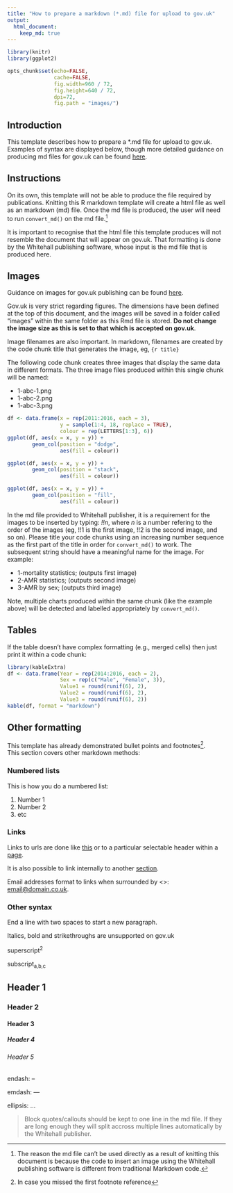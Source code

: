 ```yaml
---
title: "How to prepare a markdown (*.md) file for upload to gov.uk"
output: 
  html_document:
    keep_md: true
---
```


```r
library(knitr)
library(ggplot2)

opts_chunk$set(echo=FALSE,
               cache=FALSE,
               fig.width=960 / 72,
               fig.height=640 / 72,
               dpi=72,
               fig.path = "images/")
```


## Introduction

This template describes how to prepare a *.md file for upload to gov.uk. Examples of syntax are displayed below, though more  detailed guidance on producing md files for gov.uk can be found [here](https://www.gov.uk/guidance/how-to-publish-on-gov-uk/markdown).


## Instructions

On its own, this template will not be able to produce the file required by publications. Knitting this R markdown template will create a html file as well as an markdown (md) file. Once the md file is produced, the user will need to run `convert_md()` on the md file.[^1] 

It is important to recognise that the html file this template produces will not resemble the document that will appear on gov.uk. That formatting is done by the Whitehall publishing software, whose input is the md file that is produced here.


## Images

Guidance on images for gov.uk publishing can be found [here](https://www.gov.uk/guidance/how-to-publish-on-gov-uk/images-and-videos#images).

Gov.uk is very strict regarding figures. The dimensions have been defined at the top of this document, and the images will be saved in a folder called "images" within the same folder as this Rmd file is stored. **Do not change the image size as this is set to that which is accepted on gov.uk**.

Image filenames are also important. In markdown, filenames are created by the code chunk title that generates the image, eg, `{r title}`

The following code chunk creates three images that display the same data in different formats. The three image files produced within this single chunk will be named:

* 1-abc-1.png
* 1-abc-2.png
* 1-abc-3.png

```r
df <- data.frame(x = rep(2011:2016, each = 3),
                 y = sample(1:4, 18, replace = TRUE),
                 colour = rep(LETTERS[1:3], 6))
ggplot(df, aes(x = x, y = y)) +
        geom_col(position = "dodge",
                 aes(fill = colour))

ggplot(df, aes(x = x, y = y)) +
        geom_col(position = "stack",
                 aes(fill = colour))

ggplot(df, aes(x = x, y = y)) +
        geom_col(position = "fill",
                 aes(fill = colour))
```

In the md file provided to Whitehall publisher, it is a requirement for the images to be inserted by typing: *!!n*, where *n* is a number refering to the order of the images (eg, !!1 is the first image, !!2 is the second image, and so on). Please title your code chunks using an increasing number sequence as the first part of the title in order for `convert_md()` to work. The subsequent string should have a meaningful name for the image. For example:

* 1-mortality statistics; (outputs first image)
* 2-AMR statistics; (outputs second image)
* 3-AMR by sex; (outputs third image)

Note, multiple charts produced within the same chunk (like the example above) will be detected and labelled appropriately by `convert_md()`.


## Tables

If the table doesn't have complex formatting (e.g., merged cells) then just print it within a code chunk:

```r
library(kableExtra)
df <- data.frame(Year = rep(2014:2016, each = 2),
                 Sex = rep(c("Male", "Female", 3)),
                 Value1 = round(runif(6), 2),
                 Value2 = round(runif(6), 2),
                 Value3 = round(runif(6), 2))
kable(df, format = "markdown")
```


## Other formatting

This template has already demonstrated bullet points and footnotes[^2].  
This section covers other markdown methods:


### Numbered lists {#numbered-lists}

This is how you do a numbered list:

1. Number 1
2. Number 2
3. etc


### Links

Links to urls are done like [this](https://www.gov.uk/guidance/how-to-publish-on-gov-uk/markdown) or to a particular selectable header within a [page](https://www.gov.uk/guidance/how-to-publish-on-gov-uk/markdown#links).

It is also possible to link internally to another [section](#numbered-lists).

Email addresses format to links when surrounded by <>: <email@domain.co.uk>.


### Other syntax

End a line with two spaces to start a new paragraph.  

Italics, bold and strikethroughs are unsupported on gov.uk

superscript<sup>2</sup>

subscript<sub>a,b,c</sub>

## Header 1

### Header 2

#### Header 3

##### Header 4

###### Header 5

endash: --

emdash: ---

ellipsis: ...

>Block quotes/callouts should be kept to one line in the md file. If they are long enough they will split accross multiple lines automatically by the Whitehall publisher.


[^1]: The reason the md file can't be used directly as a result of knitting this document is because the code to insert an image using the Whitehall publishing software is different from traditional Markdown code.
[^2]: In case you missed the first footnote reference
